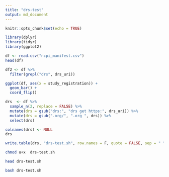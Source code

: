 ```yaml
---
title: "drs-test"
output: md_document
---
```


```r
knitr::opts_chunk$set(echo = TRUE)
```

```r
library(dplyr)
library(tidyr)
library(ggplot2)

df <- read.csv("ncpi_manifest.csv") 
head(df)

df2 <- df %>%
  filter(grepl("drs", drs_uri))

ggplot(df, aes(x = study_registration)) +
  geom_bar() +
  coord_flip()

drs  <- df %>%
  sample_n(2, replace = FALSE) %>%
  mutate(drs = gsub("drs:", "drs get https:", drs_uri)) %>%
  mutate(drs = gsub(".org/", ".org ", drs)) %>%
  select(drs)

colnames(drs) <- NULL
drs

write.table(drs, "drs-test.sh", row.names = F, quote = FALSE, sep = " ")

```


```bash
chmod u+x  drs-test.sh

head drs-test.sh

bash drs-test.sh
```
